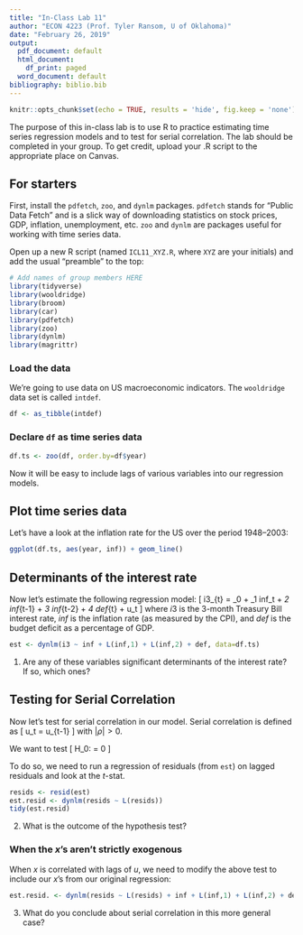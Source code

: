 ---
title: "In-Class Lab 11"
author: "ECON 4223 (Prof. Tyler Ransom, U of Oklahoma)"
date: "February 26, 2019"
output:
  pdf_document: default
  html_document:
    df_print: paged
  word_document: default
bibliography: biblio.bib
---

```{r setup, include=FALSE}
knitr::opts_chunk$set(echo = TRUE, results = 'hide', fig.keep = 'none')
```

The purpose of this in-class lab is to use R to practice estimating time series regression models and to test for serial correlation. The lab should be completed in your group. To get credit, upload your .R script to the appropriate place on Canvas.

## For starters
First, install the `pdfetch`, `zoo`, and `dynlm` packages. `pdfetch` stands for "Public Data Fetch" and is a slick way of downloading statistics on stock prices, GDP, inflation, unemployment, etc. `zoo` and `dynlm` are packages useful for working with time series data.

Open up a new R script (named `ICL11_XYZ.R`, where `XYZ` are your initials) and add the usual "preamble" to the top:
```{r message=FALSE, warning=FALSE, paged.print=FALSE}
# Add names of group members HERE
library(tidyverse)
library(wooldridge)
library(broom)
library(car)
library(pdfetch)
library(zoo)
library(dynlm)
library(magrittr)
```

### Load the data
We're going to use data on US macroeconomic indicators. The `wooldridge` data set is called `intdef`.

```{r}
df <- as_tibble(intdef)
```

### Declare `df` as time series data
```{r}
df.ts <- zoo(df, order.by=df$year)
```

Now it will be easy to include lags of various variables into our regression models.

## Plot time series data
Let's have a look at the inflation rate for the US over the period 1948--2003:
```{r}
ggplot(df.ts, aes(year, inf)) + geom_line()
```

## Determinants of the interest rate
Now let's estimate the following regression model:
\[
i3_{t} = \beta_0 + \beta_1 inf_t + \beta_2 inf_{t-1} + \beta_3 inf_{t-2} + \beta_4 def_{t} + u_t
\]
where $i3$ is the 3-month Treasury Bill interest rate, $inf$ is the inflation rate (as measured by the CPI), and $def$ is the budget deficit as a percentage of GDP.

```{r}
est <- dynlm(i3 ~ inf + L(inf,1) + L(inf,2) + def, data=df.ts)
```

1. Are any of these variables significant determinants of the interest rate? If so, which ones?

## Testing for Serial Correlation
Now let's test for serial correlation in our model. Serial correlation is defined as
\[
u_t = \rho u_{t-1}
\]
with $\vert\rho\vert>0$.

We want to test
\[
H_0: \rho = 0
\]

To do so, we need to run a regression of residuals (from `est`) on lagged residuals and look at the $t$-stat.

```{r}
resids <- resid(est)
est.resid <- dynlm(resids ~ L(resids))
tidy(est.resid)
```

2. What is the outcome of the hypothesis test?

### When the $x$'s aren't strictly exogenous 
When $x$ is correlated with lags of $u$, we need to modify the above test to include our $x$'s from our original regression:

```{r}
est.resid. <- dynlm(resids ~ L(resids) + inf + L(inf,1) + L(inf,2) + def, data = df.ts)
```

3. What do you conclude about serial correlation in this more general case?
